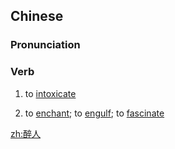 ==Chinese==
{{zh-forms}}

===Pronunciation===
{{zh-pron
|m=zuìrén
|c=zeoi3 jan4
|cat=v
}}

===Verb===
{{zh-verb}}

# to [[intoxicate]]
#: {{zh-x|懷念 你 甜蜜 的 吻　懷念 你 那 醉人 的 歌聲|I will miss your sweet kiss; I will miss that '''intoxicating''' singing voice.|ref={{w2|zh|鄧麗君}}, {{w2|zh|再見我的愛人 (鄧麗君歌曲)|再見！我的愛人}}}}
# to [[enchant]]; to [[engulf]]; to [[fascinate]]

[[zh:醉人]]